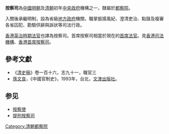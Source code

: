 '''按察司'''為[[中國|中國]][[明朝|明朝]]及[[清朝|清朝]]初年[[中央政府|中央政府]]機構之一，隸屬於[[都察院|都察院]]。

入關後承繼明制，設為省級[[地方政府|地方政府]]機關，職掌振揚風紀、澄清吏治、點錄及複審各省囚犯、勘驗供辭與訴狀等司法行政。

[[香港英治時期|香港英治時期]][[法官|法官]]也譯為按察司。首席按察司相當於現在的[[首席法官#香港|首席法官]]。見[[香港司法機構|香港司法機構]]、[[香港首席按察司|香港首席按察司]]。

==參考文獻==
*《[[清史稿|清史稿]]》卷一百十六，志九十一，職官三
*[[孫文良|孫文良]]，《中國官制史》，1993年，台北，[[文津出版社|文津出版社]]。

==参见==
*[[按察使|按察使]]
*[[提刑按察司|提刑按察司]]

[[Category:清朝都察院|Category:清朝都察院]]